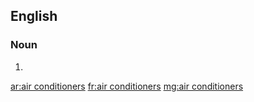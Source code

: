 ==English==

===Noun===
{{head|en|plural}}

# {{plural of|air conditioner|lang=en}}

[[ar:air conditioners]]
[[fr:air conditioners]]
[[mg:air conditioners]]